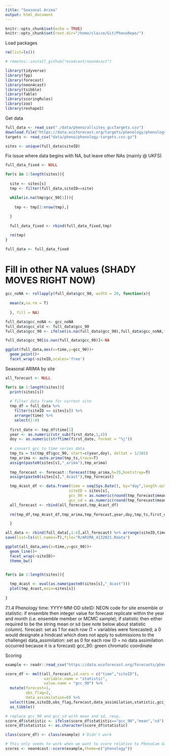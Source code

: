 ```yaml
---
title: "Seasonal Arima"
output: html_document
---
```


```r
knitr::opts_chunk$set(echo = TRUE)
knitr::opts_chunk$set(root.dir="/home/claire/Git/PhenoRepo/")
```

Load packages
```r

rm(list=ls())

# remotes::install_github("eco4cast/neon4cast")

library(tidyverse)
library(fpp)
library(forecast)
library(neon4cast)
library(tsibble)
library(fable)
library(scoringRules)
library(zoo)
library(reshape2)

```

Get data
```r
full_data <- read_csv("./data/pheno/allsites_gccTargets.csv")
download.file("https://data.ecoforecast.org/targets/phenology/phenology-targets.csv.gz","data/pheno/phenology-targets.csv.gz")
targets <- read_csv("data/pheno/phenology-targets.csv.gz")

sites <- unique(full_data$siteID)
```

Fix issue where data begins with NA, but leave other NAs (mainly @ UKFS)
```r

full_data_fixed <- NULL

for(s in 1:length(sites)){
  
  site <- sites[s]
  tmp <- filter(full_data,siteID==site)

  while(is.na(tmp$gcc_90[1])){
    
    tmp <- tmp[2:nrow(tmp),]
    
  }
    
  full_data_fixed <- rbind(full_data_fixed,tmp)

  rm(tmp)
}

full_data <- full_data_fixed

```


# Fill in other NA values (SHADY MOVES RIGHT NOW)
```r

gcc_noNA <- rollapply(full_data$gcc_90, width = 20, function(x){
  
  mean(x,na.rm = T)
  
  }, fill = NA)

full_data$gcc_noNA <- gcc_noNA
full_data$gcc_old <- full_data$gcc_90
full_data$gcc_90 <- ifelse(is.na(full_data$gcc_90),full_data$gcc_noNA,full_data$gcc_90)

full_data$gcc_90[is.nan(full_data$gcc_90)]<-NA

ggplot(full_data,aes(x=time,y=gcc_90))+
  geom_point()+
  facet_wrap(~siteID,scales='free')
```

Seasonal ARIMA by site
```r

all_forecast <- NULL

for(s in 1:length(sites)){
  print(sites[s])
  
  # filter data frame for current site
  tmp_df = full_data %>% 
    filter(siteID == sites[s]) %>% 
    arrange(time) %>% 
    select(1:4)
  
  first_date <- tmp_df$time[1]
  year <- as.numeric(str_sub(first_date,1,4))
  doy <- as.numeric(strftime(first_date, format = "%j"))
  
  # convert gcc to time series data
  tmp_ts = ts(tmp_df$gcc_90, start=c(year,doy), deltat = 1/365)
  tmp_arima <- auto.arima(tmp_ts,trace=T)
  assign(paste0(sites[s],"_arima"),tmp_arima)
  
  tmp_forecast <- forecast::forecast(tmp_arima,h=35,bootstrap=T)
  assign(paste0(sites[s],"_4cast"),tmp_forecast)

  tmp_4cast_df <- data.frame(time = seq(Sys.Date(), by="day",length.out = 35),
                            siteID = sites[s],
                            gcc_90 = as.numeric(round(tmp_forecast$mean,4)),
                            gcc_sd = as.numeric(round(tmp_forecast$mean-tmp_forecast$lower[2],4))) 
  all_forecast <- rbind(all_forecast,tmp_4cast_df)
  
  rm(tmp_df,tmp_4cast_df,tmp_arima,tmp_forecast,year,doy,tmp_ts,first_date)

  }

all_data <- rbind(full_data[,1:4],all_forecast) %>% arrange(siteID,time)
save(list=ls(all.names=T),file="R/ARIMA_4132021.Rdata")
```

```r

ggplot(all_data,aes(x=time,y=gcc_90))+
  geom_line()+
  facet_wrap(~siteID)+
  theme_bw()


for(s in 1:length(sites)){
  
  tmp_4cast <- eval(as.name(paste0(sites[s],"_4cast")))
  plot(tmp_4cast,main=sites[s])
  
}
```

7.1.4 Phenology
    time: YYYY-MM-DD
    siteID: NEON code for site
    ensemble or statistic: if ensemble then integer value for forecast replicate within the year and month (i.e. ensemble member or MCMC sample); if statistic then either required to be the string mean or sd (see note below about statistic column).
    forecast: set as 1 for each row (1 = variables were forecasted; a 0 would designate a hindcast which does not apply to submissions to the challenge)
    data_assimilation: set as 0 for each row (0 = no data assimilation occurred because it is a forecast)
    gcc_90: green chromatic coordinate

Scoring
```r
example <- readr::read_csv("https://data.ecoforecast.org/forecasts/phenology/phenology-2021-02-23-UCSC_P_EDM.csv")

score_df <- melt(all_forecast,id.vars = c("time","siteID"),
                 variable.name = "statistic",
                 value.name = "gcc_90") %>% 
  mutate(forecast=1,
         obs_flag=2,
         data_assimilation=0) %>% 
  select(time,siteID,obs_flag,forecast,data_assimilation,statistic,gcc_90) %>% 
  as_tibble()

# replace gcc_90 and gcc_sd with mean and sd, resp. 
score_df$statistic <- ifelse(score_df$statistic=="gcc_90","mean","sd")
score_df$statistic <- as.character(score_df$statistic)

class(score_df) <- class(example) # Didn't work

# This only seems to work when we want to score relative to PhenoCam data that has already been observed
scores <- neon4cast::score(example,theme=c("phenology"))
```





